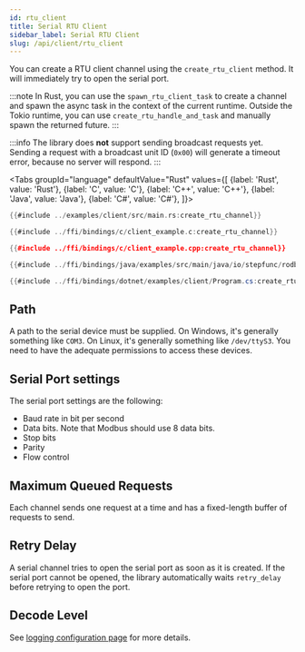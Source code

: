 ```yaml
---
id: rtu_client
title: Serial RTU Client
sidebar_label: Serial RTU Client
slug: /api/client/rtu_client
---
```



You can create a RTU client channel using the `create_rtu_client` method. It will immediately try to open the serial port.

:::note
In Rust, you can use the `spawn_rtu_client_task` to create a channel and spawn the async task in the context of the current runtime.
Outside the Tokio runtime, you can use `create_rtu_handle_and_task` and manually spawn the returned future.
:::

:::info
The library does **not** support sending broadcast requests yet. Sending a request with a broadcast unit ID
(`0x00`) will generate a timeout error, because no server will respond.
:::

<Tabs
groupId="language"
defaultValue="Rust"
values={[
{label: 'Rust', value: 'Rust'},
{label: 'C', value: 'C'},
{label: 'C++', value: 'C++'},
{label: 'Java', value: 'Java'},
{label: 'C#', value: 'C#'},
]}>
<TabItem value="Rust">

```rust
{{#include ../examples/client/src/main.rs:create_rtu_channel}}
```

</TabItem>
<TabItem value="C">

```c
{{#include ../ffi/bindings/c/client_example.c:create_rtu_channel}}
```

</TabItem>
<TabItem value="C++">

```cpp
{{#include ../ffi/bindings/c/client_example.cpp:create_rtu_channel}}
```

</TabItem>
<TabItem value="Java">

```java
{{#include ../ffi/bindings/java/examples/src/main/java/io/stepfunc/rodbus/examples/ClientExample.java:create_rtu_channel}}
```

</TabItem>
<TabItem value="C#">

```csharp
{{#include ../ffi/bindings/dotnet/examples/client/Program.cs:create_rtu_channel}}
```

</TabItem>
</Tabs>

## Path

A path to the serial device must be supplied. On Windows, it's generally something like `COM3`. On Linux, it's
generally something like `/dev/ttyS3`. You need to have the adequate permissions to access these devices.

## Serial Port settings

The serial port settings are the following:

- Baud rate in bit per second
- Data bits. Note that Modbus should use 8 data bits.
- Stop bits
- Parity
- Flow control

## Maximum Queued Requests

Each channel sends one request at a time and has a fixed-length buffer of requests to send.

## Retry Delay

A serial channel tries to open the serial port as soon as it is created. If the serial port cannot be opened, the library
automatically waits `retry_delay` before retrying to open the port.

## Decode Level

See [logging configuration page](../logging.mdx#protocol-decoding) for more details.
